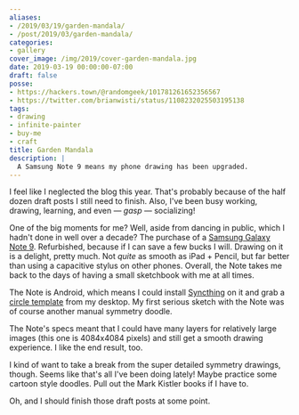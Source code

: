 ```yaml
---
aliases:
- /2019/03/19/garden-mandala/
- /post/2019/03/garden-mandala/
categories:
- gallery
cover_image: /img/2019/cover-garden-mandala.jpg
date: 2019-03-19 00:00:00-07:00
draft: false
posse:
- https://hackers.town/@randomgeek/101781261652356567
- https://twitter.com/brianwisti/status/1108232025503195138
tags:
- drawing
- infinite-painter
- buy-me
- craft
title: Garden Mandala
description: |
  A Samsung Note 9 means my phone drawing has been upgraded.
---
```


I feel like I neglected the blog this year. That's probably because of the half dozen draft posts I still need
to finish. Also, I've been busy working, drawing, learning, and even — *gasp* — socializing!

One of the big moments for me? Well, aside from dancing in public, which I hadn't done in well over a decade?
The purchase of a [Samsung Galaxy Note 9][]. Refurbished, because if I can save a few bucks I will. Drawing on
it is a delight, pretty much. Not *quite* as smooth as iPad + Pencil, but far better than using a capacitive
stylus on other phones. Overall, the Note takes me back to the days of having a small sketchbook with me at all times.

[Samsung Galaxy Note 9]: https://www.samsung.com/us/mobile/galaxy-note9/

The Note is Android, which means I could install [Syncthing][] on it and grab a [circle template][] from my
desktop. My first serious sketch with the Note was of course another manual symmetry doodle.

The Note's specs meant that I could have many layers for relatively large images (this one is 4084x4084
pixels) and still get a smooth drawing experience. I like the end result, too.

I kind of want to take a break from the super detailed symmetry drawings, though. Seems like that's all I've
been doing lately! Maybe practice some cartoon style doodles. Pull out the Mark Kistler books if I have to.

Oh, and I should finish those draft posts at some point.

[Syncthing]: https://syncthing.net/
[circle template]: /post/2019/01/circular-grids-with-python-and-pillow
